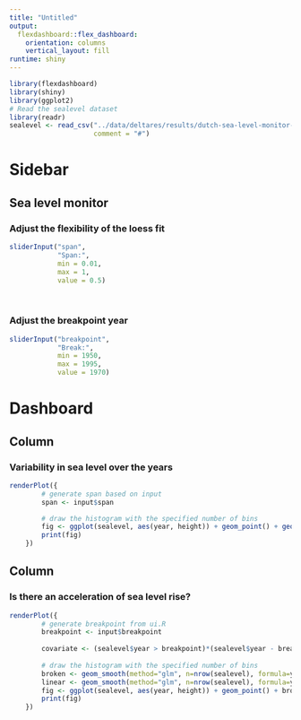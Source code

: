 ```yaml
---
title: "Untitled"
output: 
  flexdashboard::flex_dashboard:
    orientation: columns
    vertical_layout: fill
runtime: shiny
---
```


```r
library(flexdashboard)
library(shiny)
library(ggplot2)
# Read the sealevel dataset 
library(readr)
sealevel <- read_csv("../data/deltares/results/dutch-sea-level-monitor-export-2020-11-25.csv", 
                     comment = "#")

```



Sidebar {.sidebar}
=======================================================================

## Sea level monitor

### Adjust the flexibility of the loess fit

```r
sliderInput("span",
            "Span:",
            min = 0.01,
            max = 1,
            value = 0.5)

```


</br>

### Adjust the breakpoint year


```r
sliderInput("breakpoint",
            "Break:",
            min = 1950,
            max = 1995,
            value = 1970)
```


Dashboard
=======================================================================


Column {data-width=500}
-----------------------------------------------------------------------

### Variability in sea level over the years

```r
renderPlot({
        # generate span based on input
        span <- input$span

        # draw the histogram with the specified number of bins
        fig <- ggplot(sealevel, aes(year, height)) + geom_point() + geom_smooth(span=span)
        print(fig)
    })
```

Column {data-width=500}
-----------------------------------------------------------------------

### Is there an acceleration of sea level rise?

```r
renderPlot({
        # generate breakpoint from ui.R
        breakpoint <- input$breakpoint
        
        covariate <- (sealevel$year > breakpoint)*(sealevel$year - breakpoint)
        
        # draw the histogram with the specified number of bins
        broken <- geom_smooth(method="glm", n=nrow(sealevel), formula=y ~ x + covariate +  1)
        linear <- geom_smooth(method="glm", n=nrow(sealevel), formula=y ~ x + 1, aes(), colour='red') 
        fig <- ggplot(sealevel, aes(year, height)) + geom_point() + broken + linear
        print(fig)
    })    
```


